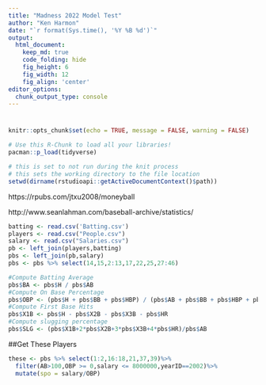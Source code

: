 ```yaml
---
title: "Madness 2022 Model Test"
author: "Ken Harmon"
date: "`r format(Sys.time(), '%Y %B %d')`"
output:
  html_document:  
    keep_md: true
    code_folding: hide
    fig_height: 6
    fig_width: 12
    fig_align: 'center'
editor_options: 
  chunk_output_type: console
---
```


# {.tabset .tabset-fade}

```r
knitr::opts_chunk$set(echo = TRUE, message = FALSE, warning = FALSE)
```

```r
# Use this R-Chunk to load all your libraries!
pacman::p_load(tidyverse)
```

```r
# this is set to not run during the knit process
# this sets the working directory to the file location
setwd(dirname(rstudioapi::getActiveDocumentContext()$path))
```

https://rpubs.com/jtxu2008/moneyball

http://www.seanlahman.com/baseball-archive/statistics/

```r
batting <- read.csv('Batting.csv')
players <- read.csv("People.csv")
salary <- read.csv("Salaries.csv")
pb <- left_join(players,batting)
pbs <- left_join(pb,salary) 
pbs <- pbs %>% select(14,15,2:13,17,22,25,27:46)
```

```r
#Compute Batting Average
pbs$BA <- pbs$H / pbs$AB
#Compute On Base Percentage
pbs$OBP <- (pbs$H + pbs$BB + pbs$HBP) / (pbs$AB + pbs$BB + pbs$HBP + pbs$SF)
#Compute First Base Hits
pbs$X1B <- pbs$H - pbs$X2B - pbs$X3B - pbs$HR
#Compute slugging percentage
pbs$SLG <- (pbs$X1B+2*pbs$X2B+3*pbs$X3B+4*pbs$HR)/pbs$AB
```

##Get These Players

```r
these <- pbs %>% select(1:2,16:18,21,37,39)%>%
  filter(AB>100,OBP >= 0,salary <= 8000000,yearID==2002)%>%
  mutate(spo = salary/OBP)
```







